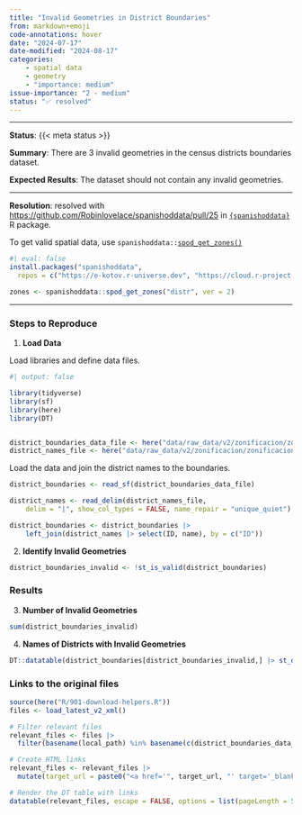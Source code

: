 ```yaml
---
title: "Invalid Geometries in District Boundaries"
from: markdown+emoji
code-annotations: hover
date: "2024-07-17"
date-modified: "2024-08-17"
categories:
    - spatial data
    - geometry
    - "importance: medium"
issue-importance: "2 - medium"
status: "✅ resolved"
---
```


---

**Status**: {{< meta status >}}

**Summary**: There are 3 invalid geometries in the census districts boundaries dataset.

**Expected Results**: The dataset should not contain any invalid geometries.

---

**Resolution**: resolved with [https://github.com/Robinlovelace/spanishoddata/pull/25](https://github.com/Robinlovelace/spanishoddata/pull/25){target='_blank'} in [`{spanishoddata}`](https://github.com/Robinlovelace/spanishoddata){target='_blank'} R package. 

To get valid spatial data, use `spanishoddata::`[`spod_get_zones()`](https://robinlovelace.github.io/spanishoddata/reference/spod_get_zones.html){target='_blank'}

```r
#| eval: false
install.packages("spanishoddata",
  repos = c("https://e-kotov.r-universe.dev", "https://cloud.r-project.org"))

zones <- spanishoddata::spod_get_zones("distr", ver = 2)
```


---

### Steps to Reproduce

1. **Load Data**

Load libraries and define data files.

```r
#| output: false

library(tidyverse)
library(sf)
library(here)
library(DT)


district_boundaries_data_file <- here("data/raw_data/v2/zonificacion/zonificacion_distritos/zonificacion_distritos.shp")
district_names_file <- here("data/raw_data/v2/zonificacion/zonificacion_distritos/nombres_distritos.csv")
```

Load the data and join the district names to the boundaries.


```r
district_boundaries <- read_sf(district_boundaries_data_file)

district_names <- read_delim(district_names_file,
    delim = "|", show_col_types = FALSE, name_repair = "unique_quiet")

district_boundaries <- district_boundaries |>
    left_join(district_names |> select(ID, name), by = c("ID"))
```


2. **Identify Invalid Geometries**

```r
district_boundaries_invalid <- !st_is_valid(district_boundaries)
```

### Results

3. **Number of Invalid Geometries**

```r
sum(district_boundaries_invalid)
```

4. **Names of Districts with Invalid Geometries**

```r
DT::datatable(district_boundaries[district_boundaries_invalid,] |> st_drop_geometry())
```



### Links to the original files

```r
source(here("R/901-download-helpers.R"))
files <- load_latest_v2_xml()

# Filter relevant files
relevant_files <- files |> 
  filter(basename(local_path) %in% basename(c(district_boundaries_data_file, district_names_file)) )

# Create HTML links
relevant_files <- relevant_files |> 
  mutate(target_url = paste0("<a href='", target_url, "' target='_blank'>", target_url, "</a>"))

# Render the DT table with links
datatable(relevant_files, escape = FALSE, options = list(pageLength = 5))
```
